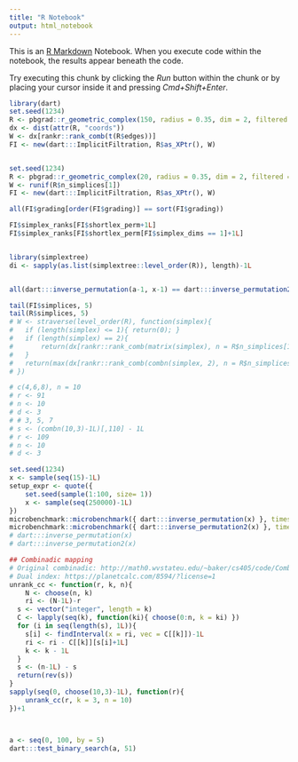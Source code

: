 ```yaml
---
title: "R Notebook"
output: html_notebook
---
```


This is an [R Markdown](http://rmarkdown.rstudio.com) Notebook. When you execute code within the notebook, the results appear beneath the code. 

Try executing this chunk by clicking the *Run* button within the chunk or by placing your cursor inside it and pressing *Cmd+Shift+Enter*. 

```r
library(dart)
set.seed(1234)
R <- pbgrad::r_geometric_complex(150, radius = 0.35, dim = 2, filtered = FALSE, coords = TRUE)
dx <- dist(attr(R, "coords"))
W <- dx[rankr::rank_comb(t(R$edges))]
FI <- new(dart:::ImplicitFiltration, R$as_XPtr(), W)


set.seed(1234)
R <- pbgrad::r_geometric_complex(20, radius = 0.35, dim = 2, filtered = FALSE, coords = TRUE)
W <- runif(R$n_simplices[1])
FI <- new(dart:::ImplicitFiltration, R$as_XPtr(), W)

all(FI$grading[order(FI$grading)] == sort(FI$grading))

FI$simplex_ranks[FI$shortlex_perm+1L]
FI$simplex_ranks[FI$shortlex_perm[FI$simplex_dims == 1]+1L]


library(simplextree)
di <- sapply(as.list(simplextree::level_order(R)), length)-1L


all(dart:::inverse_permutation(a-1, x-1) == dart:::inverse_permutation2(x-1))

tail(FI$simplices, 5)
tail(R$simplices, 5)
# W <- straverse(level_order(R), function(simplex){
# 	if (length(simplex) <= 1){ return(0); }
# 	if (length(simplex) == 2){
# 		return(dx[rankr::rank_comb(matrix(simplex), n = R$n_simplices[1])])
# 	}
# 	return(max(dx[rankr::rank_comb(combn(simplex, 2), n = R$n_simplices[1])]))
# })

# c(4,6,8), n = 10
# r <- 91
# n <- 10
# d <- 3
# # 3, 5, 7
# s <- (combn(10,3)-1L)[,110] - 1L
# r <- 109
# n <- 10
# d <- 3

set.seed(1234)
x <- sample(seq(15)-1L)
setup_expr <- quote({ 
	set.seed(sample(1:100, size= 1))
	x <- sample(seq(250000)-1L) 
})
microbenchmark::microbenchmark({ dart:::inverse_permutation(x) }, times = 100L, setup = eval(setup_expr))
microbenchmark::microbenchmark({ dart:::inverse_permutation2(x) }, times = 100L, setup = eval(setup_expr))
# dart:::inverse_permutation(x)
# dart:::inverse_permutation2(x)

## Combinadic mapping 
# Original combinadic: http://math0.wvstateu.edu/~baker/cs405/code/Combinadics.html
# Dual index: https://planetcalc.com/8594/?license=1
unrank_cc <- function(r, k, n){
	N <- choose(n, k)
	ri <- (N-1L)-r
  s <- vector("integer", length = k)
  C <- lapply(seq(k), function(ki){ choose(0:n, k = ki) })
  for (i in seq(length(s), 1L)){
  	s[i] <- findInterval(x = ri, vec = C[[k]])-1L
  	ri <- ri - C[[k]][s[i]+1L]
  	k <- k - 1L
  }
  s <- (n-1L) - s
  return(rev(s))
}
sapply(seq(0, choose(10,3)-1L), function(r){ 
	unrank_cc(r, k = 3, n = 10) 
})+1



a <- seq(0, 100, by = 5)
dart:::test_binary_search(a, 51)

```

